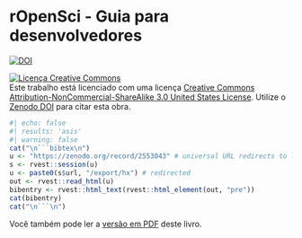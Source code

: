# rOpenSci - Guia para desenvolvedores {.unnumbered}

<a href="https://doi.org/10.5281/zenodo.2553043"><img src="https://zenodo.org/badge/DOI/10.5281/zenodo.2553043.svg?branch=master" alt="DOI"></a>

<a rel="license" href="https://creativecommons.org/licenses/by-nc-sa/3.0/us/"><img alt="Licença Creative Commons" style="border-width:0" src="https://i.creativecommons.org/l/by-nc-sa/3.0/us/88x31.png" /></a><br /> Este trabalho está licenciado com uma licença [Creative Commons Attribution-NonCommercial-ShareAlike 3.0 United States License](https://creativecommons.org/licenses/by-nc-sa/3.0/us/). Utilize o [Zenodo DOI](https://doi.org/10.5281/zenodo.2553043) para citar esta obra.

```r
#| echo: false
#| results: 'asis' 
#| warning: false
cat("\n```bibtex\n")
u <- "https://zenodo.org/record/2553043" # universal URL redirects to latest
s <- rvest::session(u)
u <- paste0(s$url, "/export/hx") # redirected
out <- rvest::read_html(u)
bibentry <- rvest::html_text(rvest::html_element(out, "pre"))
cat(bibentry)
cat("\n```\n")
```

Você também pode ler a [versão em PDF](/ropensci-dev-guide.pdf) deste livro.
